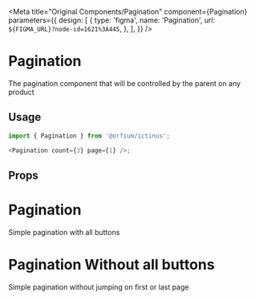 
<Meta
  title="Original Components/Pagination"
  component={Pagination}
  parameters={{
    design: [
      {
        type: 'figma',
        name: 'Pagination',
        url: `${FIGMA_URL}?node-id=1621%3A445`,
      },
    ],
  }}
/>

# Pagination

The pagination component that will be controlled by the parent on any product

## Usage

```js
import { Pagination } from '@orfium/ictinus';

<Pagination count={3} page={1} />;
```

## Props

<Props of={Pagination} />

# Pagination

Simple pagination with all buttons

<Preview>
  <Story name="Pagination" parameters={{ decorators: [withKnobs] }}>
    <Pagination
      count={3}
      page={1}
      isEnhancedPaginationVisible={boolean('isEnhancedPaginationVisible', true)}
      isNextPageDisabled={boolean('isNextPageDisabled', false)}
      isPrevPageDisabled={boolean('isPrevPageDisabled', false)}
    />
  </Story>
</Preview>

# Pagination Without all buttons

Simple pagination without jumping on first or last page

<Preview>
  <Story name="Pagination without all buttons" parameters={{ decorators: [withKnobs] }}>
    <Pagination
      count={3}
      page={1}
      isEnhancedPaginationVisible={false}
      isNextPageDisabled={boolean('isNextPageDisabled', false)}
      isPrevPageDisabled={boolean('isPrevPageDisabled', false)}
    />
  </Story>
</Preview>
